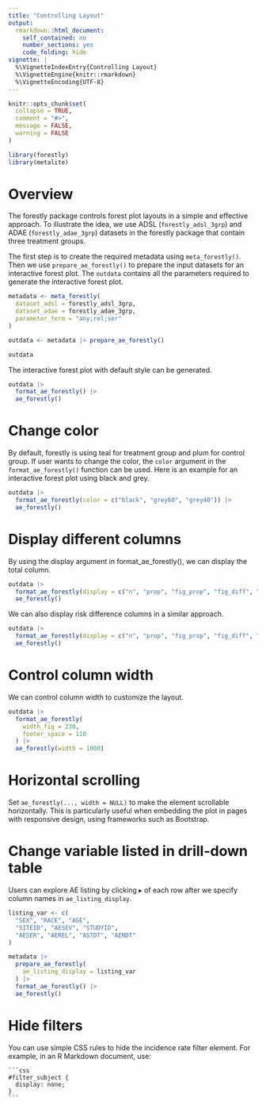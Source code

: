 ```yaml
---
title: "Controlling Layout"
output:
  rmarkdown::html_document:
    self_contained: no
    number_sections: yes
    code_folding: hide
vignette: |
  %\VignetteIndexEntry{Controlling Layout}
  %\VignetteEngine{knitr::rmarkdown}
  %\VignetteEncoding{UTF-8}
---
```


```r
knitr::opts_chunk$set(
  collapse = TRUE,
  comment = "#>",
  message = FALSE,
  warning = FALSE
)
```

```r
library(forestly)
library(metalite)
```

# Overview

The forestly package controls forest plot layouts in a simple and effective approach.
To illustrate the idea, we use ADSL (`forestly_adsl_3grp`) and
ADAE (`forestly_adae_3grp`) datasets in the forestly package
that contain three treatment groups.

The first step is to create the required metadata using `meta_forestly()`.
Then we use `prepare_ae_forestly()` to prepare the input datasets for an interactive forest plot.
The `outdata` contains all the parameters required to generate the interactive forest plot.

```r
metadata <- meta_forestly(
  dataset_adsl = forestly_adsl_3grp,
  dataset_adae = forestly_adae_3grp,
  parameter_term = "any;rel;ser"
)

outdata <- metadata |> prepare_ae_forestly()

outdata
```

The interactive forest plot with default style can be generated.

```r
outdata |>
  format_ae_forestly() |>
  ae_forestly()
```

# Change color

By default, forestly is using teal for treatment group and plum for control group.
If user wants to change the color,
the `color` argument in the `format_ae_forestly()` function can be used.
Here is an example for an interactive forest plot using black and grey.

```r
outdata |>
  format_ae_forestly(color = c("black", "grey60", "grey40")) |>
  ae_forestly()
```

# Display different columns

By using the display argument in format_ae_forestly(), we can display the total column.

```r
outdata |>
  format_ae_forestly(display = c("n", "prop", "fig_prop", "fig_diff", "total")) |>
  ae_forestly()
```

We can also display risk difference columns in a similar approach.

```r
outdata |>
  format_ae_forestly(display = c("n", "prop", "fig_prop", "fig_diff", "diff")) |>
  ae_forestly()
```

# Control column width

We can control column width to customize the layout.

```r
outdata |>
  format_ae_forestly(
    width_fig = 230,
    footer_space = 110
  ) |>
  ae_forestly(width = 1000)
```

# Horizontal scrolling

Set `ae_forestly(..., width = NULL)` to make the element scrollable horizontally.
This is particularly useful when embedding the plot in pages with responsive
design, using frameworks such as Bootstrap.

# Change variable listed in drill-down table

Users can explore AE listing by clicking $\blacktriangleright$ of each row
after we specify column names in `ae_listing_display`.

```r
listing_var <- c(
  "SEX", "RACE", "AGE",
  "SITEID", "AESEV", "STUDYID",
  "AESER", "AEREL", "ASTDT", "AENDT"
)

metadata |>
  prepare_ae_forestly(
    ae_listing_display = listing_var
  ) |>
  format_ae_forestly() |>
  ae_forestly()
```

# Hide filters

You can use simple CSS rules to hide the incidence rate filter element.
For example, in an R Markdown document, use:

````verbatim
```css
#filter_subject {
  display: none;
}
```
````
